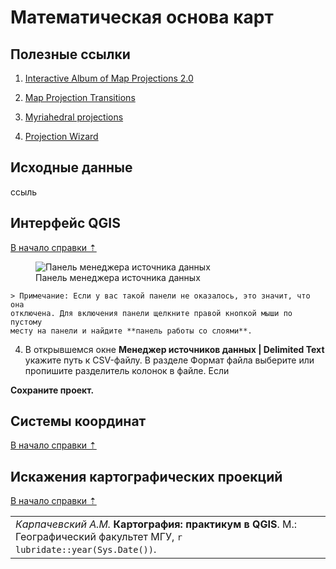 # Математическая основа карт {#map-math}


## Полезные ссылки {#map-math-links}

1. [Interactive Album of Map Projections 2.0](projections.mgis.psu.edu)

2. [Map Projection Transitions](jasondavies.com/maps/transition/)

3. [Myriahedral projections](philogb.github.io/page/myriahedral/)

4. [Projection Wizard](projectionwizard.org/#)



## Исходные данные
ссыль

## Интерфейс QGIS {#map-math-interface}
[В начало справки ⇡](#map-math)




![Панель менеджера источника данных](images/Ref01/Open_data.png)


    > Примечание: Если у вас такой панели не оказалось, это значит, что она
    отключена. Для включения панели щелкните правой кнопкой мыши по пустому
    месту на панели и найдите **панель работы со слоями**.

4. В открывшемся окне **Менеджер источников данных | Delimited Text** укажите путь к CSV-файлу. В разделе Формат файла выберите или пропишите разделитель колонок в файле. Если 


**Сохраните проект.**


## Системы координат {#map-topo-crs}
[В начало справки ⇡](#map-math)



## Искажения картографических проекций {#map-topo-distortions}
[В начало справки ⇡](#map-math)



----
_Карпачевский А.М._ **Картография: практикум в QGIS**. М.: Географический факультет МГУ, `r lubridate::year(Sys.Date())`.
----